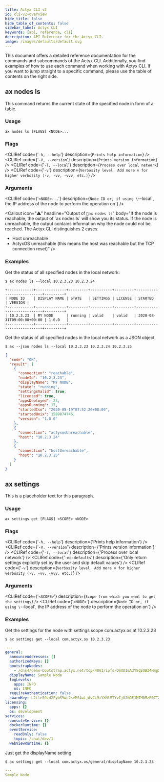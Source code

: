 ```yaml
---
title: Actyx CLI v2
id: cli-v2-overview
hide_title: false
hide_table_of_contents: false
sidebar_label: Actyx CLI
keywords: [api, reference, cli]
description: API Reference for the Actyx CLI.
image: /images/defaults/default.svg
---
```



This document offers a detailed reference documentation for the commands and subcommands of the Actyx CLI.
Additionally, you find examples of how to use each command when working with Actyx CLI.
If you want to jump straight to a specific command, please use the table of contents on the right side.

## ax nodes ls

This command returns the current state of the specified node in form of a table.

### Usage

`ax nodes ls [FLAGS] <NODE>...`

### Flags

<CLIRef code={'`-h, --help`'} description={`Prints help information`} />
<CLIRef code={'`-V, --version`'} description={`Prints version information`} />
<CLIRef code={'`-l, --local`'} description={`Process over local network`} />
<CLIRef
  code={'`-v`'}
  description={`Verbosity level. Add more v for higher verbosity (-v, -vv, -vvv, etc.)`}
/>

### Arguments

<CLIRef
  code={'`<NODE>...`'}
  description={`Node ID or, if using \`--local\`, the IP address of the node to perform the operation on`}
/>

<Divider />

<Callout
  icon="⚠️"
  headline="Output of `ax nodes ls`"
  body="If the node is reachable, the output of \`ax nodes ls\` will show you its status. If the node is unreachable, the output contains information why the node could not be reached. The Actyx CLI distinguishes 2 cases:
- Host unreachable
- ActyxOS unreachable (this means the host was reachable but the TCP connection reset)"
/>

### Examples

Get the status of all specified nodes in the local network:

```text
$ ax nodes ls --local 10.2.3.23 10.2.3.24
```

```text
+------------+--------------+---------+----------+---------+---------------------------+---------+
| NODE ID    | DISPLAY NAME | STATE   | SETTINGS | LICENSE | STARTED                   | VERSION |
+------------+--------------+---------+----------+---------+---------------------------+---------+
| 10.2.3.23  | MY NODE      | running | valid    | valid   | 2020-08-31T09:00:00+00:00 | 1.0.0   |
+------------+--------------+---------+----------+---------+---------------------------+---------+
```

Get the status of all specified nodes in the local network as a JSON object

```text
$ ax --json nodes ls --local 10.2.3.23 10.2.3.24 10.2.3.25
```

```json
{
  "code": "OK",
  "result": [
    {
      "connection": "reachable",
      "nodeId": "10.2.3.23",
      "displayName": "MY NODE",
      "state": "running",
      "settingsValid": true,
      "licensed": true,
      "appsDeployed": 23,
      "appsRunning": 17,
      "startedIso": "2020-05-19T07:52:26+00:00",
      "startedUnix": 1589874746,
      "version": "1.0.0"
    },
    {
      "connection": "actyxosUnreachable",
      "host": "10.2.3.24"
    },
    {
      "connection": "hostUnreachable",
      "host": "10.2.3.25"
    }
  ]
}
```

<Divider />

## ax settings

This is a placeholder text for this paragraph.

### Usage

`ax settings get [FLAGS] <SCOPE> <NODE>`

### Flags

<CLIRef code={'`-h, --help`'} description={'Prints help information'} />
<CLIRef code={'`-V, --version`'} description={'Prints version information'} />
<CLIRef code={'`-l, --local`'} description={'Process over local network'} />
<CLIRef
  code={'`-no-defaults`'}
  description={'Only return settings explicitly set by the user and skip default values'}
/>
<CLIRef
  code={'`-v`'}
  description={`Verbosity level. Add more v for higher verbosity (-v, -vv, -vvv, etc.)`}
/>

### Arguments

<CLIRef code={'`<SCOPE>`'} description={`Scope from which you want to get the settings`} />
<CLIRef
  code={'`<NODE>`'}
  description={`Node ID or, if using \`--local\`, the IP address of the node to perform the operation on`}
/>

<Divider />

<Callout
  icon="⚠️"
  headline="Null or schema-conformant"
  body="The return value of this command will always be either null or schema-conformant, unless the `--no-defaults` flag is used."
/>

### Examples

Get the settings for the node with settings scope com.actyx.os at 10.2.3.23

```text
$ ax settings get --local com.actyx.os 10.2.3.23
```

```yaml
---
general:
  announceAddresses: []
  authorizedKeys: []
  bootstrapNodes:
    - /dns4/demo-bootstrap.actyx.net/tcp/4001/ipfs/QmUD1mA3Y8qSQB34HmgSNcxDss72UHW2kzQy7RdVstN2hH
  displayName: Sample Node
  logLevels:
    apps: INFO
    os: INFO
  requireAuthentication: false
  swarmKey: L2tleS9zd2FybS9wc2svMS4wLjAvCi9iYXNlMTYvCjU2NGE1MTM0MzE0ZTZlMzc1MjcyNGY3MTRiNTQzNDcxMzM3YTc0NTk0YTc2NTA0OTQ5NmQzNDU3NzY0NzMyNDc=
licensing:
  apps: {}
  os: development
services:
  consoleService: {}
  dockerRuntime: {}
  eventService:
    readOnly: false
    topic: /chat/dev/1
  webViewRuntime: {}
```

Just get the displayName setting

```text
$ ax settings get --local com.actyx.os/general/displayName 10.2.3.23
```

```yaml
---
Sample Node
```
